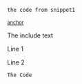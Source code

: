 ﻿<!-- snippet: snippet1 -->
<a id='snippet-snippet1'></a>
```cs
the code from snippet1
```
<sup><a href='#snippet-snippet1' title='Start of snippet'>anchor</a></sup>
<!-- endSnippet -->

The include text <!-- singleLineInclude: fileToInclude.txt -->

Line 1<!-- include: multiLineFileToInclude.txt -->

Line 2<!-- endInclude -->

<!-- include: includeWithCode.txt -->
```
The Code
```
<!-- endInclude -->
